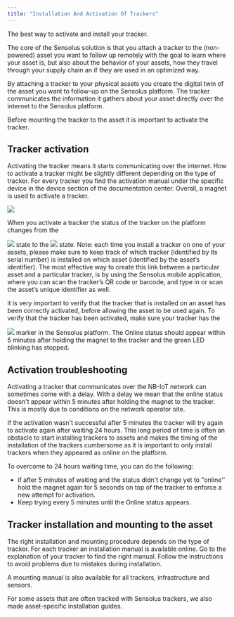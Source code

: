```yaml
---
title: "Installation And Activation Of Trackers"
---
```


The best way to activate and install your tracker.

The core of the Sensolus solution is that you attach a tracker to the (non-powered) asset you want to follow up remotely with the goal to learn where your asset is, but also about the behavior of your assets, how they travel through your supply chain an if they are used in an optimized way.

By attaching a tracker to your physical assets you create the digital twin of the asset you want to follow-up on the Sensolus platform. The tracker communicates the information it gathers about your asset directly over the internet to the Sensolus platform.

Before mounting the tracker to the asset it is important to activate the tracker.

## Tracker activation

Activating the tracker means it starts communicating over the internet. How to activate a tracker might be slightly different depending on the type of tracker. For every tracker you find the activation manual under the specific device in the device section of the documentation center. Overall, a magnet is used to activate a tracker.

<Frame caption="">
  <img src="https://cloud.sensolus.com/documentation/images/illustrations/starterkit/starterkit_activate_tracker.png" />
</Frame>

When you activate a tracker the status of the tracker on the platform changes from the
<Frame caption="">
  <img src="https://cloud.sensolus.com/documentation/images/inline_images/inline_status_readyforuse.png" />
</Frame>
state to the
<Frame caption="">
  <img src="https://cloud.sensolus.com/documentation/images/inline_images/inline_status_online.png" />
</Frame>
state.
<Note>
Note: each time you install a tracker on one of your assets, please make sure to keep track of which tracker (identified by its serial number) is installed on which asset (identified by the asset’s identifier).
</Note>
The most effective way to create this link between a particular asset and a particular tracker, is by using the Sensolus mobile application, where you can scan the tracker’s QR code or barcode, and type in or scan the asset’s unique identifier as well.

it is very important to verify that the tracker that is installed on an asset has been correctly activated, before allowing the asset to be used again. To verify that the tracker has been activated, make sure your tracker has the
<Frame caption="">
  <img src="https://cloud.sensolus.com/documentation/images/inline_images/inline_status_online.png" />
</Frame>
marker in the Sensolus platform. The Online status should appear within 5 minutes after holding the magnet to the tracker and the green LED blinking has stopped.

## Activation troubleshooting

Activating a tracker that communicates over the NB-IoT network can sometimes come with a delay. With a delay we mean that the online status doesn't appear within 5 minutes after holding the magnet to the tracker. This is mostly due to conditions on the network operator site.

If the activation wasn't successful after 5 minutes the tracker will try again to activate again after waiting 24 hours. This long period of time is often an obstacle to start installing trackers to assets and makes the timing of the installation of the trackers cumbersome as it is important to only install trackers when they appeared as online on the platform.

To overcome to 24 hours waiting time, you can do the following:

* if after 5 minutes of waiting and the status didn't change yet to "online'' hold the magnet again for 5 seconds on top of the tracker to enforce a new attempt for activation.
* Keep trying every 5 minutes until the Online status appears.

## Tracker installation and mounting to the asset

The right installation and mounting procedure depends on the type of tracker. For each tracker an installation manual is available online. Go to the explanation of your tracker to find the right manual. Follow the instructions to avoid problems due to mistakes during installation.

A mounting manual is also available for all trackers, infrastructure and sensors.

For some assets that are often tracked with Sensolus trackers, we also made asset-specific installation guides.
